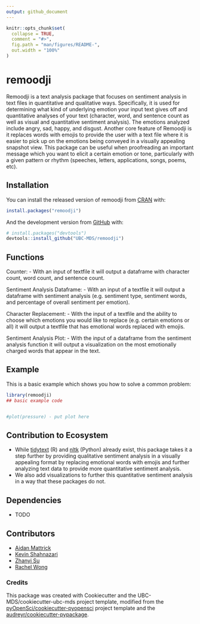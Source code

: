 ```yaml
---
output: github_document
---
```


<!-- README.md is generated from README.Rmd. Please edit that file -->

```r
knitr::opts_chunk$set(
  collapse = TRUE,
  comment = "#>",
  fig.path = "man/figures/README-",
  out.width = "100%"
)
```

# remoodji

<!-- badges: start -->
<!-- badges: end -->

Remoodji is a text analysis package that focuses on sentiment analysis in text files in quantitative and qualitative ways. Specifically, it is used for determining what kind of underlying emotion your input text gives off and quantitative analyses of your text (character, word, and sentence count as well as visual and quantitative sentiment analysis). The emotions analyzed include angry, sad, happy, and disgust. Another core feature of Remoodji is it replaces words with emojis to provide the user with a text file where it is easier to pick up on the emotions being conveyed in a visually appealing snapshot view. This package can be useful when proofreading an important message which you want to elicit a certain emotion or tone, particularly with a given pattern or rhythm (speeches, letters, applications, songs, poems, etc).

## Installation

You can install the released version of remoodji from [CRAN](https://CRAN.R-project.org) with:

``` r
install.packages("remoodji")
```

And the development version from [GitHub](https://github.com/) with:

``` r
# install.packages("devtools")
devtools::install_github("UBC-MDS/remoodji")
```
## Functions

Counter:
- With an input of textfile it will output a dataframe with character count, word count, and sentence count.

Sentiment Analysis Dataframe:
- With an input of a textfile it will output a dataframe with sentiment analysis (e.g. sentiment type, sentiment words, and percentage of overall sentiment per emotion).

Character Replacement:
- With the input of a textfile and the ability to choose which emotions you would like to replace (e.g. certain emotions or all) it will output a textfile that has emotional words replaced with emojis.

Sentiment Analysis Plot:
- With the input of a dataframe from the sentiment analysis function it will output a visualization on the most emotionally charged words that appear in the text.

## Example

This is a basic example which shows you how to solve a common problem:

```r
library(remoodji)
## basic example code
```


```r
```

```r
#plot(pressure) - put plot here
```

## Contribution to Ecosystem

- While [tidytext](https://github.com/juliasilge/tidytext) (R) and [nltk](https://github.com/nltk/nltk) (Python) already exist, this package takes it a step further by providing qualitative sentiment analysis in a visually appealing format by replacing emotional words with emojis and further analyzing text data to provide more quantitative sentiment analysis.
- We also add visualizations to further this quantitative sentiment analysis in a way that these packages do not.

## Dependencies

- TODO

## Contributors

* [Aidan Mattrick](https://github.com/aidanmattrick)
* [Kevin Shahnazari](https://github.com/kshahnazari1998)
* [Zhanyi Su](https://github.com/YikiSu)
* [Rachel Wong](https://github.com/rachelywong)

### Credits

This package was created with Cookiecutter and the UBC-MDS/cookiecutter-ubc-mds project template, modified from the [pyOpenSci/cookiecutter-pyopensci](https://github.com/pyOpenSci/cookiecutter-pyopensci) project template and the [audreyr/cookiecutter-pypackage](https://github.com/audreyr/cookiecutter-pypackage).

